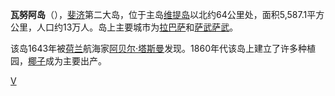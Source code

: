 {{NOT|瓦努阿圖共和國}}
'''瓦努阿岛'''（{{lang-fj|Vanua Levu}}），[[斐济|斐济]]第二大岛，位于主岛[[维提岛|维提岛]]以北约64公里处，面积5,587.1平方公里，人口约13万人。岛上主要城市为[[拉巴萨|拉巴萨]]和[[萨武萨武|萨武萨武]]。

该岛1643年被[[荷兰|荷兰]]航海家[[阿贝尔·塔斯曼|阿贝尔·塔斯曼]]发现。1860年代该岛上建立了许多种植园，[[椰子|椰子]]成为主要出产。

{{coord|16|35|S|179|11|E|type:isle|display=title}}

{{斐濟島嶼}}
{{Authority control}}
[[Category:斐济岛屿|V]]
